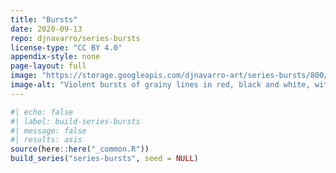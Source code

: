 ```yaml
---
title: "Bursts"
date: 2020-09-13
repo: djnavarro/series-bursts
license-type: "CC BY 4.0"
appendix-style: none
page-layout: full
image: "https://storage.googleapis.com/djnavarro-art/series-bursts/800/ff_13_9-3-34.png"
image-alt: "Violent bursts of grainy lines in red, black and white, with hints of a square frame"
---
```

   
::: {.grid}
  
```r
#| echo: false
#| label: build-series-bursts
#| message: false
#| results: asis
source(here::here("_common.R"))
build_series("series-bursts", seed = NULL)
```
   
:::
   
